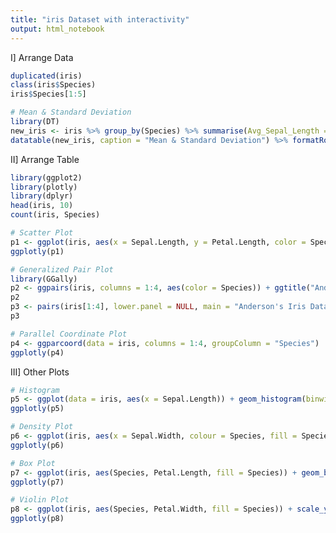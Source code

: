 ```yaml
---
title: "iris Dataset with interactivity"
output: html_notebook
---
```

I] Arrange Data
```r
duplicated(iris)
class(iris$Species)
iris$Species[1:5]
```
```r
# Mean & Standard Deviation
library(DT)
new_iris <- iris %>% group_by(Species) %>% summarise(Avg_Sepal_Length = mean(Sepal.Length), SD_Sepal_Length = sd(Sepal.Length), Avg_Sepal_Width = mean(Sepal.Width), SD_Sepal_Width = sd(Sepal.Width), Avg_Petal_Length = mean(Petal.Length), SD_Petal_Length = sd(Petal.Length), Avg_Petal_Width = mean(Petal.Width), SD_Petal_Width = sd(Petal.Width))
datatable(new_iris, caption = "Mean & Standard Deviation") %>% formatRound(2:5, digits = 2)
```
II] Arrange Table
```r
library(ggplot2)
library(plotly)
library(dplyr)
head(iris, 10)
count(iris, Species)
```
```r
# Scatter Plot
p1 <- ggplot(iris, aes(x = Sepal.Length, y = Petal.Length, color = Species, shape = Species)) + geom_point(size = 3) + ggtitle('Petal Length vs Sepal Length') + geom_smooth(method = 'lm')
ggplotly(p1)
```
```r
# Generalized Pair Plot
library(GGally)
p2 <- ggpairs(iris, columns = 1:4, aes(color = Species)) + ggtitle("Anderson's Iris Dataset --- 3 Species")
p2
p3 <- pairs(iris[1:4], lower.panel = NULL, main = "Anderson's Iris Data -- 3 species", pch = 21, bg = c("red", "green3", "blue")[unclass(iris$Species)])
p3
```
```r
# Parallel Coordinate Plot
p4 <- ggparcoord(data = iris, columns = 1:4, groupColumn = "Species")
ggplotly(p4)
```
III] Other Plots 
```r
# Histogram
p5 <- ggplot(data = iris, aes(x = Sepal.Length)) + geom_histogram(binwidth = 0.2, color="black", aes(fill = Species)) + xlab("Sepal Length") + ylab("Frequency") + ggtitle("Histogram of Sepal Length") + geom_vline(data = iris, aes(xintercept = mean(Sepal.Length)), linetype = "dashed", color="grey")
ggplotly(p5)
```
```r
# Density Plot
p6 <- ggplot(iris, aes(x = Sepal.Width, colour = Species, fill = Species)) + geom_density(alpha = .5) + geom_vline(aes(xintercept = mean(Sepal.Width)), linetype = "dashed", color = "grey", size = 1) + xlab("Sepal Width") + ylab("Density")
ggplotly(p6)
```
```r
# Box Plot
p7 <- ggplot(iris, aes(Species, Petal.Length, fill = Species)) + geom_boxplot() + scale_y_continuous("Petal Length", breaks = seq(0, 10, by = .5)) + labs(title = "Iris Petal Length Box Plot", x = "Species")
ggplotly(p7)
```
```r
# Violin Plot
p8 <- ggplot(iris, aes(Species, Petal.Width, fill = Species)) + scale_y_continuous("Petal Width", breaks = seq(0, 10, by = .5)) + labs(title = "Iris Petal Width Violin Plot", x = "Species") + geom_violin(aes(color = Species), alpha = .75)
ggplotly(p8)
```